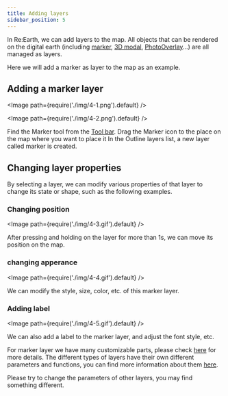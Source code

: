 ```yaml
---
title: Adding layers
sidebar_position: 5
---
```


In Re:Earth, we can add layers to the map. All objects that can be rendered on the digital earth (including [marker](/user-manual/property/overview#marker-properties-1), [3D modal](/user-manual/three-d-data/3d-model), [PhotoOverlay](/user-manual/property/overview#photo-overlay-properties)...) are all managed as layers.

Here we will add a marker as layer to the map as an example.

## Adding a marker layer

<Image path={require('./img/4-1.png').default} />

<Image path={require('./img/4-2.png').default} />

<Order>
  <ListByNumber>
    Find the Marker tool from the <a target="_self" href="/user-manual/getting-started/understanding-reearth-ui/editor#tool-bar">Tool bar</a>.
  </ListByNumber>
  <ListByNumber>
    Drag the Marker icon to the place on the map where you want to place it
  </ListByNumber>
  <ListByNumber>
    In the <a target="_self" herf="/user-manual/getting-started/understanding-reearth-ui/editor#outline">Outline</a> layers list, a new layer called marker is created.
  </ListByNumber>
</Order>

## Changing layer properties

By selecting a layer, we can modify various properties of that layer to change its state or shape, such as the following examples.

### Changing position

<Image path={require('./img/4-3.gif').default} />

After pressing and holding on the layer for more than 1s, we can move its position on the map.

### changing apperance

<Image path={require('./img/4-4.gif').default} />

We can modify the style, size, color, etc. of this marker layer.

### Adding label

<Image path={require('./img/4-5.gif').default} />

We can also add a label to the marker layer, and adjust the font style, etc.

For marker layer we have many customizable parts, please check [here](/user-manual/property/overview#marker-properties) for more details. The different types of layers have their own different parameters and functions, you can find more information about them [here](/user-manual/property/overview).

Please try to change the parameters of other layers, you may find something different.







